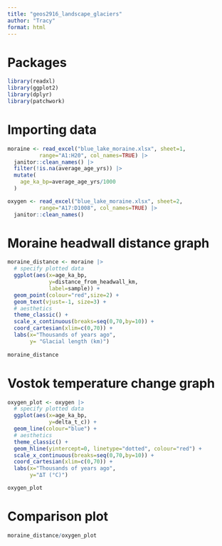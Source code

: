 ```yaml
---
title: "geos2916_landscape_glaciers"
author: "Tracy"
format: html
---
```


# Packages

```r
library(readxl)
library(ggplot2)
library(dplyr)
library(patchwork)
```

# Importing data

```r
moraine <- read_excel("blue_lake_moraine.xlsx", sheet=1,
          range="A1:H20", col_names=TRUE) |>
  janitor::clean_names() |>
  filter(!is.na(average_age_yrs)) |>
  mutate(
    age_ka_bp=average_age_yrs/1000
  )

oxygen <- read_excel("blue_lake_moraine.xlsx", sheet=2,
          range="A17:D1008", col_names=TRUE) |>
  janitor::clean_names()
```

# Moraine headwall distance graph

```r
moraine_distance <- moraine |>
  # specify plotted data
  ggplot(aes(x=age_ka_bp,
             y=distance_from_headwall_km,
             label=sample)) +
  geom_point(colour="red",size=2) +
  geom_text(vjust=-1, size=3) +
  # aesthetics
  theme_classic() +
  scale_x_continuous(breaks=seq(0,70,by=10)) +
  coord_cartesian(xlim=c(0,70)) +
  labs(x="Thousands of years ago",
       y= "Glacial length (km)")
  
moraine_distance
```

# Vostok temperature change graph

```r
oxygen_plot <- oxygen |> 
  # specify plotted data
  ggplot(aes(x=age_ka_bp,
             y=delta_t_c)) +
  geom_line(colour="blue") +
  # aesthetics
  theme_classic() +
  geom_hline(yintercept=0, linetype="dotted", colour="red") +
  scale_x_continuous(breaks=seq(0,70,by=10)) +
  coord_cartesian(xlim=c(0,70)) +
  labs(x="Thousands of years ago",
       y="ΔT (°C)")

oxygen_plot
```

# Comparison plot

```r
moraine_distance/oxygen_plot
```


